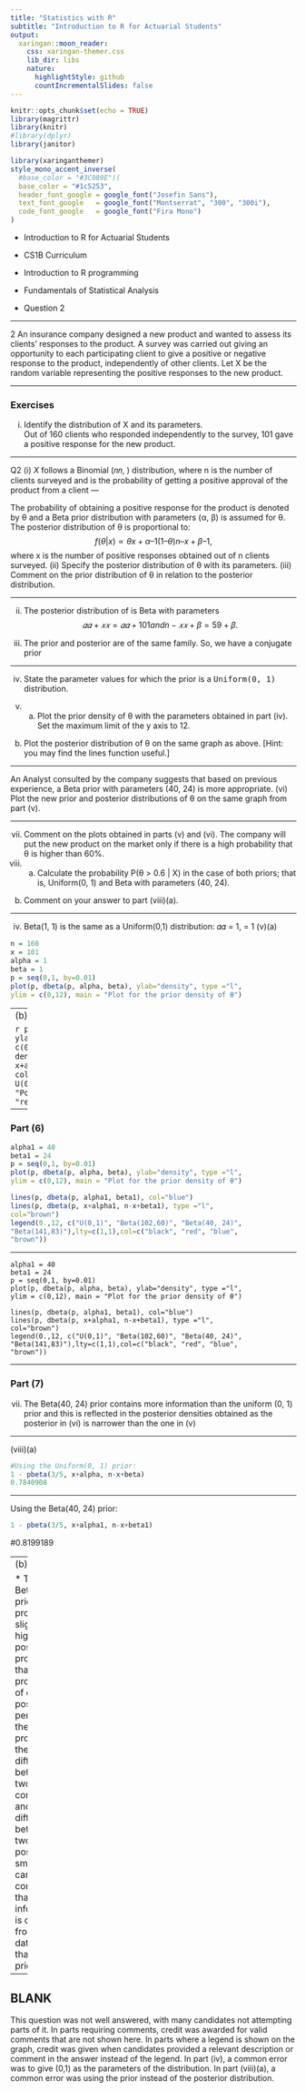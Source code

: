 ```yaml
---
title: "Statistics with R"
subtitle: "Introduction to R for Actuarial Students"
output:
  xaringan::moon_reader:
    css: xaringan-themer.css
    lib_dir: libs
    nature:
      highlightStyle: github
      countIncrementalSlides: false
---
```



```r
knitr::opts_chunk$set(echo = TRUE)
library(magrittr)
library(knitr)
#library(dplyr)
library(janitor)


```

```r
library(xaringanthemer)
style_mono_accent_inverse(
  #base_color = "#3C989E")(
  base_color = "#1c5253",
  header_font_google = google_font("Josefin Sans"),
  text_font_google   = google_font("Montserrat", "300", "300i"),
  code_font_google   = google_font("Fira Mono")
)
```


* Introduction to R for Actuarial Students

* CS1B Curriculum

* Introduction to R programming
* Fundamentals of Statistical Analysis

* Question 2

---

2 An insurance company designed a new product and wanted to assess its clients’ 
responses to the product. A survey was carried out giving an opportunity to each 
participating client to give a positive or negative response to the product, 
independently of other clients. Let X be the random variable representing the positive 
responses to the new product. 

---

### Exercises

(i) Identify the distribution of X and its parameters.  
Out of 160 clients who responded independently to the survey, 101 gave a positive 
response for the new product. 

---

Q2
(i)
$X$ follows a Binomial (𝑛𝑛, \theta) distribution, where n is the number of clients surveyed 
and \theta is the probability of getting a positive approval of the product from a client 
---


The probability of obtaining a positive response for the product is denoted by θ and a 
Beta prior distribution with parameters (α, β) is assumed for θ. The posterior 
distribution of θ is proportional to: 
$$f(θ|x) ∝ θx + α –1(1 – θ)n – x + β – 1, $$
where x is the number of positive responses obtained out of n clients surveyed. 
(ii) Specify the posterior distribution of θ with its parameters. 
(iii) Comment on the prior distribution of θ in relation to the posterior distribution. 
  
---

(ii)
The posterior distribution of \theta is Beta with parameters
$$𝛼𝛼 + 𝑥𝑥 = 𝛼𝛼 + 101 and n − 𝑥𝑥 + \beta  = 59 + \beta  . $$

(iii)
The prior and posterior are of the same family. So, we have a conjugate prior 
  
---
  
(iv) State the parameter values for which the prior is a <tt>Uniform(0, 1)</tt> distribution. 
  
(v) (a) Plot the prior density of θ with the parameters obtained in part (iv). Set 
the maximum limit of the y axis to 12. 
(b) Plot the posterior distribution of θ on the same graph as above. 
[Hint: you may find the lines function useful.] 

---


An Analyst consulted by the company suggests that based on previous experience, a 
Beta prior with parameters (40, 24) is more appropriate. 
(vi) Plot the new prior and posterior distributions of θ on the same graph from 
part (v). 

---

(vii) Comment on the plots obtained in parts (v) and (vi). 
The company will put the new product on the market only if there is a high 
probability that θ is higher than 60%. 
(viii) (a) Calculate the probability P(θ > 0.6 | X) in the case of both priors; that 
is, Uniform(0, 1) and Beta with parameters (40, 24).  
(b) Comment on your answer to part (viii)(a).  



---

(iv)
Beta(1, 1) is the same as a Uniform(0,1) distribution: 𝛼𝛼 = 1, \beta  = 1 
(v)(a)
```r
n = 160
x = 101
alpha = 1
beta = 1
p = seq(0,1, by=0.01) 
plot(p, dbeta(p, alpha, beta), ylab="density", type ="l",
ylim = c(0,12), main = "Plot for the prior density of θ") 
```
---
(b) 

```r
plot(p, dbeta(p, alpha, beta), ylab="density", type ="l",
ylim = c(0,12), main = "Plot for the prior density of θ") 
lines(p, dbeta(p, x+alpha, n-x+beta), type ="l", col="red") 
legend(0.,12, c("Prior U(0,1)", 
"Posterior"),lty=c(1,1),col=c("black", "red")) 
```

---

### Part (6)

```r
alpha1 = 40
beta1 = 24
p = seq(0,1, by=0.01)
plot(p, dbeta(p, alpha, beta), ylab="density", type ="l",
ylim = c(0,12), main = "Plot for the prior density of θ") 

lines(p, dbeta(p, alpha1, beta1), col="blue") 
lines(p, dbeta(p, x+alpha1, n-x+beta1), type ="l", 
col="brown") 
legend(0.,12, c("U(0,1)", "Beta(102,60)", "Beta(40, 24)", 
"Beta(141,83)"),lty=c(1,1),col=c("black", "red", "blue", 
"brown"))
```

---


```{echo=FALSE}
alpha1 = 40
beta1 = 24
p = seq(0,1, by=0.01)
plot(p, dbeta(p, alpha, beta), ylab="density", type ="l",
ylim = c(0,12), main = "Plot for the prior density of θ") 

lines(p, dbeta(p, alpha1, beta1), col="blue") 
lines(p, dbeta(p, x+alpha1, n-x+beta1), type ="l", 
col="brown") 
legend(0.,12, c("U(0,1)", "Beta(102,60)", "Beta(40, 24)", 
"Beta(141,83)"),lty=c(1,1),col=c("black", "red", "blue", 
"brown"))
```

---

### Part (7)

(vii)
The Beta(40, 24) prior contains more information than the uniform (0, 1) prior 
and this is reflected in the posterior densities obtained as the posterior in (vi) is narrower 
than the one in (v) 

---

(viii)(a) 
```r
#Using the Uniform(0, 1) prior:
1 - pbeta(3/5, x+alpha, n-x+beta) 
0.7840908 
```
---


Using the Beta(40, 24) prior:
```r
1 - pbeta(3/5, x+alpha1, n-x+beta1) 
```

#0.8199189 

---
(b) 

* The Beta(40, 24) prior provides a slightly higher posterior probability than the proportion of 
clients positively perceiving the new product 
* As the difference between the two priors is considerable and the difference between the 
two posteriors is small, we can conclude that most information is coming from the data rather 
than the priors  

---

BLANK
---
This question was not well answered, with many candidates not attempting parts of it. 
In parts requiring comments, credit was awarded for valid comments that are not shown 
here. 
In parts where a legend is shown on the graph, credit was given when candidates 
provided a relevant description or comment in the answer instead of the legend. 
In part (iv), a common error was to give (0,1) as the parameters of the distribution. 
In part (viii)(a), a common error was using the prior instead of the posterior distribution.
